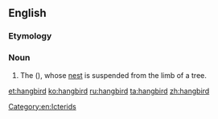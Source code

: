 ==English==
{{rfi}}

===Etymology===
{{compound|hang|bird|lang=en}}

===Noun===
{{en-noun}}

# The {{vern|Baltimore oriole}} ({{taxlink|Icterus galbula|species|noshow=1}}), whose [[nest]] is suspended from the limb of a tree.

[[Category:en:Icterids]]

[[et:hangbird]]
[[ko:hangbird]]
[[ru:hangbird]]
[[ta:hangbird]]
[[zh:hangbird]]